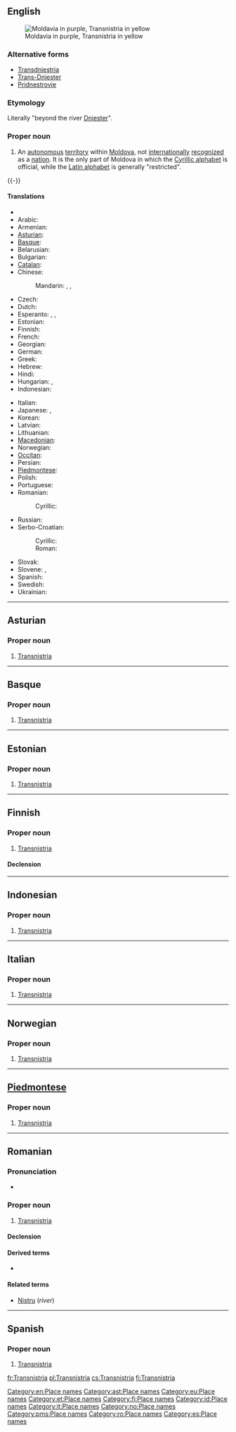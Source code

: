 ==English==
{{wikipedia}}
[[Image:Transnistria-map.png|thumb|right|Moldavia in purple, Transnistria in yellow]]

===Alternative forms===
* [[Transdniestria]]
* [[Trans-Dniester]]
* [[Pridnestrovie]]

===Etymology===
Literally "beyond the river [[Dniester]]".

===Proper noun===
{{en-proper noun}}

# An [[autonomous]] [[territory]] within [[Moldova]], not [[internationally]] [[recognized]] as a [[nation]]. It is the only part of Moldova in which the [[Cyrillic alphabet]] is official, while the [[Latin alphabet]] is generally "restricted".

{{-}}

====Translations====
{{trans-top|Transnistria, an autonomous territory in Moldova}}
* {{trreq|Abkhaz}}
* Arabic: {{t|ar|ترانسنيستريا|f|tr=transnistriya|sc=Arab}}
* Armenian: {{t-|hy|Մերձդնեստր|tr=Merjdnestr}}
* [[Asturian]]: {{t-|ast|Transnistria|f|xs=Asturian}}
* [[Basque]]: {{t-|eu|Transnistria|xs=Basque}}
* Belarusian: {{t|be|Прыднястроўе|n|tr=Prydnjastróŭje|xs=Belarusian}}
* Bulgarian: {{t|bg|Приднестровие|n|tr=Pridnestróvie}}
* [[Catalan]]: {{t-|ca|Transnístria|f}}
* Chinese:
*: Mandarin: {{t|zh|涅斯特里亞|sc=Hani}}, {{t|zh|涅斯特里亚|tr=Nièsītèlǐyà|sc=Hani}}, {{tø|cmn|德涅斯特河沿岸|tr=Dénièsītèhéyán'àn|sc=Hans}}
* Czech: {{t|cs|Podněstří}}
* Dutch: {{t|nl|Trans-Nistrië}}
* Esperanto: {{t|eo|Ĉednestrio|xs=Esperanto}}, {{t|eo|Transdnestrio|xs=Esperanto}}, {{t|eo|Transnistrio|xs=Esperanto}}
* Estonian: {{t-|et|Transnistria}}
* Finnish: {{t+|fi|Transnistria}}
* French: {{t+|fr|Transnistrie|f}}
* Georgian: {{t|ka|დნესტრისპირეთი|tr=dnestrispiret'i|sc=Geor|xs=Georgian}}
* German: {{t|de|Transnistrien|n}}
* Greek: {{t|el|Υπερδνειστερία|f}}
* Hebrew: {{t|he|טרנסניסטריה|f}}
* Hindi: {{t|hi|ट्रान्सनिस्ट्रिया|m|tr=ṭrānsnisṭriyā|sc=Deva}}
* Hungarian: {{t|hu|Dnyeszter-mellék}}, {{t|hu|Transznisztria}}
* Indonesian: {{t-|id|Transnistria|xs=Indonesian}}
{{trans-mid}}
* Italian: {{t-|it|Transnistria|f}}
* Japanese: {{t|ja|沿ドニエストル共和国|tr=えんドニエストルきょうわこく, en-Doniesutoru-kyōwakoku}}, {{t|ja|沿ドニエストル|tr=En-Doniesutoru|sc=Jpan}}
* Korean: {{t|ko|트란스니스트리아|tr=Teuranseuniseuteuria|sc=Hang}}
* Latvian: {{t|lv|Piedņestra|f}}
* Lithuanian: {{t+|lt|Padniestrė|f|xs=Lithuanian}}
* [[Macedonian]]: {{t|mk|Придњестровие|n|tr=Pridnjestróvie}}
* Norwegian: {{t-|no|Transnistria|n}}
* [[Occitan]]: {{t-|oc|Transnístria|f|xs=Occitan}}
* Persian: {{t|fa|ترنسنیستریا|tr=Transnistriyâ|sc=fa-Arab}}
* [[Piedmontese]]: {{tø|pms|Transnistria|f|xs=Piemontese}}
* Polish: {{t+|pl|Naddniestrze|n}}
* Portuguese: {{t+|pt|Transnístria|f}}
* Romanian: {{t|ro|Transnistria|f}}
*: Cyrillic: {{t|ro|Транснистриа|f|sc=Cyrl}}
* Russian: {{t+|ru|Приднестровье|n|tr=Pridnestróvje}}
* Serbo-Croatian:
*: Cyrillic: {{t|sh|Придњестровље|n|sc=Cyrl}}
*: Roman: {{t|sh|Pridnjestrovlje|n}}
* Slovak: {{t|sk|Podnestersko|n}}
* Slovene: {{t|sl|Transnistrija|f}}, {{t|sl|Pridnjestrovje|n}}
* Spanish: {{t-|es|Transnistria|f}}
* Swedish: {{t|sv|Transnistrien}}
* Ukrainian: {{t|uk|Придністров'я|n|tr=Prydnistróv'ja|xs=Ukrainian}}
{{trans-bottom}}

[[Category:en:Place names]]

----

==Asturian==
{{wikipedia|lang=ast}}

===Proper noun===
{{head|ast|proper noun|g=f}}

# [[#English|Transnistria]]

[[Category:ast:Place names]]

----

==Basque==
{{wikipedia|lang=eu}}

===Proper noun===
{{head|eu|proper noun}}

# [[#English|Transnistria]]

[[Category:eu:Place names]]

----

==Estonian==
{{wikipedia|lang=et}}

===Proper noun===
{{head|et|proper noun}}

# [[#English|Transnistria]]

[[Category:et:Place names]]

----

==Finnish==
{{wikipedia|lang=fi}}

===Proper noun===
{{head|fi|proper noun}}

# [[#English|Transnistria]]

====Declension====
{{fi-decl-kulkija|Transnistri|nopl=1}}

[[Category:fi:Place names]]

----

==Indonesian==
{{wikipedia|lang=id}}

===Proper noun===
{{head|id|proper noun|g=}}

# [[#English|Transnistria]]

[[Category:id:Place names]]

----

==Italian==
{{wikipedia|lang=it}}

===Proper noun===
{{it-proper noun|g=f}}

# [[#English|Transnistria]]

[[Category:it:Place names]]

----

==Norwegian==
{{wikipedia|lang=no}}

===Proper noun===
{{head|no|proper noun|g=n}}

# [[#English|Transnistria]]

[[Category:no:Place names]]

----

==[[Piedmontese]]==
{{wikipedia|lang=pms}}

===Proper noun===
{{head|pms|proper noun|g=f}}

# [[#English|Transnistria]]

[[Category:pms:Place names]]

----

==Romanian==
{{wikipedia|lang=ro}}

===Pronunciation===
* {{IPA|[transˈni.stri.a]|lang=ro}}

===Proper noun===
{{head|ro|proper noun|g=f}}

# [[#English|Transnistria]]

====Declension====
{{ro-country|gend=f|Transnistriei}}

====Derived terms====
* {{l|ro|transnistrian}}

====Related terms====
* [[Nistru]] (''river'')

[[Category:ro:Place names]]

----

==Spanish==
{{wikipedia|lang=es}}

===Proper noun===
{{es-proper noun|f}}

# [[#English|Transnistria]]

[[Category:es:Place names]]

[[fr:Transnistria]]
[[pl:Transnistria]]
[[cs:Transnistria]]
[[fi:Transnistria]]